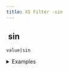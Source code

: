 ```yaml
---
title: XS Filter -sin
---
```


## <img src="../assets/docuBadge (11).png" alt="" data-size="line"> sin <a href="#xssin" id="xssin"></a>

`value|sin`

<details>

<summary>Examples</summary>

```javascript
0|sin         // Returns 0
1.5708|sin    // Returns 1
```

</details>
